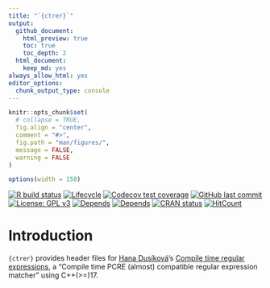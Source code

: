 ```yaml
---
title: "`{ctrer}`"
output:
  github_document:
    html_preview: true
    toc: true
    toc_depth: 2
  html_document:
    keep_md: yes
always_allow_html: yes
editor_options: 
  chunk_output_type: console
---
```


<!-- README.Rmd generates README.md. -->

```r
knitr::opts_chunk$set(
  # collapse = TRUE,
  fig.align = "center",
  comment = "#>",
  fig.path = "man/figures/",
  message = FALSE,
  warning = FALSE
)

options(width = 150)
```


<!-- badges: start -->
[![R build status](https://github.com/knapply/ctrer/workflows/R-CMD-check/badge.svg)](https://github.com/knapply/ctrer/actions?workflow=R-CMD-check)
[![Lifecycle](https://img.shields.io/badge/lifecycle-experimental-orange.svg)](https://www.tidyverse.org/lifecycle/#experimental)
[![Codecov test coverage](https://codecov.io/gh/knapply/ctrer/branch/master/graph/badge.svg)](https://codecov.io/gh/knapply/ctrer?branch=master)
[![GitHub last commit](https://img.shields.io/github/last-commit/knapply/ctrer.svg)](https://github.com/knapply/ctrer/commits/master)
[![License: GPL v3](https://img.shields.io/badge/License-GPLv3-blue.svg)](https://www.gnu.org/licenses/gpl-3.0)
[![Depends](https://img.shields.io/badge/Depends-GNU_R>=3.6-blue.svg)](https://www.r-project.org/)
[![Depends](https://img.shields.io/badge/Depends-C++>=17-darkblue.svg)](https://en.cppreference.com/w/cpp/17)
[![CRAN status](https://www.r-pkg.org/badges/version/ctrer)](https://cran.r-project.org/package=ctrer)
[![HitCount](http://hits.dwyl.io/knapply/ctrer.svg)](http://hits.dwyl.io/knapply/ctrer)
<!-- badges: end -->

<!-- [![R build status](https://github.com/knapply/ctrer/workflows/R-CMD-check/badge.svg)](https://github.com/knapply/ctrer/actions?workflow=R-CMD-check) -->



# Introduction

`{ctrer}` provides header files for [Hana Dusíková](https://github.com/hanickadot)'s
[Compile time regular expressions](https://github.com/hanickadot/compile-time-regular-expressions), a "Compile time PCRE (almost) compatible regular expression matcher" using C++(>=)17.



